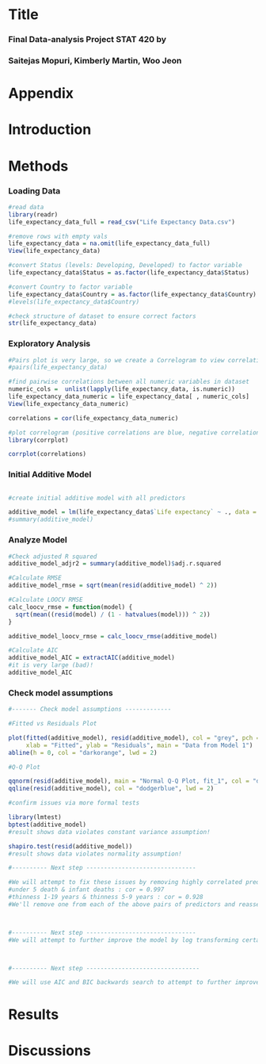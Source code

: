# Title

### Final Data-analysis Project STAT 420 by

### Saitejas Mopuri, Kimberly Martin, Woo Jeon

# Appendix

# Introduction

# Methods

### Loading Data

```r
#read data
library(readr)
life_expectancy_data_full = read_csv("Life Expectancy Data.csv")

#remove rows with empty vals
life_expectancy_data = na.omit(life_expectancy_data_full)
View(life_expectancy_data)

#convert Status (levels: Developing, Developed) to factor variable
life_expectancy_data$Status = as.factor(life_expectancy_data$Status)

#convert Country to factor variable
life_expectancy_data$Country = as.factor(life_expectancy_data$Country)
#levels(life_expectancy_data$Country)

#check structure of dataset to ensure correct factors
str(life_expectancy_data)
```

### Exploratory Analysis

```r

#Pairs plot is very large, so we create a Correlogram to view correlations 
#pairs(life_expectancy_data)

#find pairwise correlations between all numeric variables in dataset
numeric_cols =  unlist(lapply(life_expectancy_data, is.numeric))
life_expectancy_data_numeric = life_expectancy_data[ , numeric_cols]
View(life_expectancy_data_numeric)

correlations = cor(life_expectancy_data_numeric)

#plot correlogram (positive correlations are blue, negative correlations are red)
library(corrplot)

corrplot(correlations)
```

### Initial Additive Model

```r


```

```r
#create initial additive model with all predictors

additive_model = lm(life_expectancy_data$`Life expectancy` ~ ., data = life_expectancy_data)
#summary(additive_model)
```

### Analyze Model

```r
#Check adjusted R squared
additive_model_adjr2 = summary(additive_model)$adj.r.squared

#Calculate RMSE
additive_model_rmse = sqrt(mean(resid(additive_model) ^ 2))

#Calculate LOOCV RMSE
calc_loocv_rmse = function(model) {
  sqrt(mean((resid(model) / (1 - hatvalues(model))) ^ 2))
}

additive_model_loocv_rmse = calc_loocv_rmse(additive_model)

#Calculate AIC
additive_model_AIC = extractAIC(additive_model)
#it is very large (bad)!
additive_model_AIC
```

### Check model assumptions

```r
#------- Check model assumptions -------------

#Fitted vs Residuals Plot

plot(fitted(additive_model), resid(additive_model), col = "grey", pch = 20,
     xlab = "Fitted", ylab = "Residuals", main = "Data from Model 1")
abline(h = 0, col = "darkorange", lwd = 2)

#Q-Q Plot

qqnorm(resid(additive_model), main = "Normal Q-Q Plot, fit_1", col = "darkgrey")
qqline(resid(additive_model), col = "dodgerblue", lwd = 2)

#confirm issues via more formal tests

library(lmtest)
bptest(additive_model)
#result shows data violates constant variance assumption!

shapiro.test(resid(additive_model))
#result shows data violates normality assumption!
```

```r
#---------- Next step -------------------------------

#We will attempt to fix these issues by removing highly correlated predictors
#under 5 death & infant deaths : cor = 0.997
#thinness 1-19 years & thinness 5-9 years : cor = 0.928
#We'll remove one from each of the above pairs of predictors and reassess model



#---------- Next step -------------------------------
#We will attempt to further improve the model by log transforming certain predictor variables (Population & GDP??)



#---------- Next step --------------------------------

#We will use AIC and BIC backwards search to attempt to further improve the model
```

# Results

# Discussions
